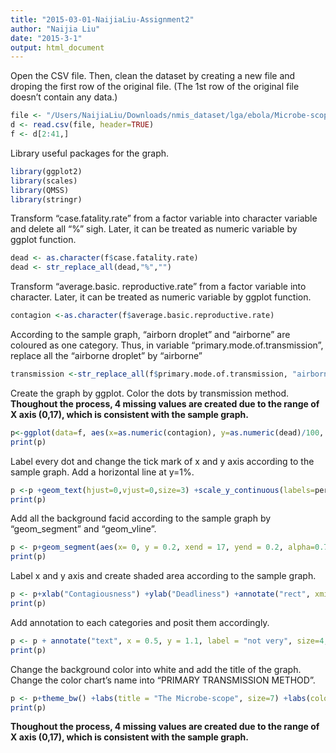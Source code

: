 ```yaml
---
title: "2015-03-01-NaijiaLiu-Assignment2"
author: "Naijia Liu"
date: "2015-3-1"
output: html_document
---
```



Open the CSV file. Then, clean the dataset by creating a new file and droping the first row of the original file. (The 1st row of the original file doesn't contain any data.)
```r
file <- "/Users/NaijiaLiu/Downloads/nmis_dataset/lga/ebola/Microbe-scope-bugs.csv"
d <- read.csv(file, header=TRUE)
f <- d[2:41,]
```

Library useful packages for the graph. 
```r
library(ggplot2)
library(scales)
library(QMSS)
library(stringr)
```

Transform "case.fatality.rate" from a factor variable into character variable and delete all "%" sigh.  Later, it can be treated as numeric variable by ggplot function.
```r
dead <- as.character(f$case.fatality.rate)
dead <- str_replace_all(dead,"%","")
```

Transform "average.basic. reproductive.rate" from a factor variable into character. Later, it can be treated as numeric variable by ggplot function.
```r
contagion <-as.character(f$average.basic.reproductive.rate)
```


According to the sample graph, "airborn droplet" and "airborne" are coloured as one category. Thus, in variable "primary.mode.of.transmission", replace all the "airborne droplet" by "airborne"
```r
transmission <-str_replace_all(f$primary.mode.of.transmission, "airborne droplet", "airborne")
```

Create the graph by ggplot. Color the dots by transmission method. 
**Thoughout the process, 4 missing values are created due to the range of X axis (0,17), which is consistent with the sample graph.**

```r
p<-ggplot(data=f, aes(x=as.numeric(contagion), y=as.numeric(dead)/100, label=f$X, group =transmission, colour=transmission)) +geom_point(size=5)
print(p)
```

Label every dot and change the tick mark of x and y axis according to the sample graph. Add a horizontal line at y=1%.
```r
p <-p +geom_text(hjust=0,vjust=0,size=3) +scale_y_continuous(labels=percent,breaks=c(0,0.0001, 0.01,0.1,0.2,0.3,0.4,0.5,0.6,0.7,0.8,0.9,1)) +scale_x_continuous(limits=c(0, 20), breaks=0:17, expand=c(0,0)) +geom_hline(yintercept=0.01) 
print(p)
```

Add all the background facid according to the sample graph by "geom_segment" and "geom_vline". 
```r
p <- p+geom_segment(aes(x= 0, y = 0.2, xend = 17, yend = 0.2, alpha=0.7)) +geom_segment(aes(x= 0, y = 0.5, xend = 17, yend = 0.5, alpha=0.7)) +geom_vline(xintercept=1) +geom_vline(xintercept=5,colour="grey",alpha=1) +geom_vline(xintercept=7,colour="grey",alpha=1) +geom_vline(xintercept=12,colour="grey", alpha=1) 
print(p)
```

Label x and y axis and create shaded area according to the sample graph.
```r
p <- p+xlab("Contagiousness") +ylab("Deadliness") +annotate("rect", xmin = 0, xmax = 17, ymin = 0.2, ymax = 0.5, alpha=0.1, fill="red") +annotate("rect", xmin = 0, xmax = 17, ymin = 0, ymax = 0.01,alpha = .2) 
print(p)
```

Add annotation to each categories and posit them accordingly. 
```r
p <- p + annotate("text", x = 0.5, y = 1.1, label = "not very", size=4, color="grey") +annotate("text", x = 3, y = 1.1, label = "quiet contagious", size=4, color="grey") +annotate("text", x = 6, y = 1.1, label = "very", size=4, color="grey")+annotate("text", x = 9.5, y = 1.1, label = "highly", size=4, color="grey") +annotate("text", x = 14.5, y = 1.1, label = "Vaccinate now", size=4, color="grey") +annotate("text", x = 18.5, y = 0.005, label = "not too deadly", size=4, color="grey") +annotate("text", x = 18.5, y = 0.105, label = "quiet deadly", size=4, color="grey")+annotate("text", x = 18.5, y = 0.35, label = "deadly", size=4, color="grey")+annotate("text", x = 18.5, y = 0.75, label = "extremely deadly", size=4, color="grey") 
print(p)
```

Change the background color into white and add the title of the graph. Change the color chart's name into "PRIMARY TRANSMISSION METHOD". 
```r
p <- p+theme_bw() +labs(title = "The Microbe-scope", size=7) +labs(colour = "PRIMARY TRANSMISSION METHOD", color=grey,size=3)
print(p)
```

**Thoughout the process, 4 missing values are created due to the range of X axis (0,17), which is consistent with the sample graph.**